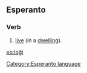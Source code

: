 ==Esperanto==
===Verb===
# [[live]] (in a [[dwelling]]).

[[eo:loĝi]]
[[Category:Esperanto language]]
{{Universala Vortaro}}